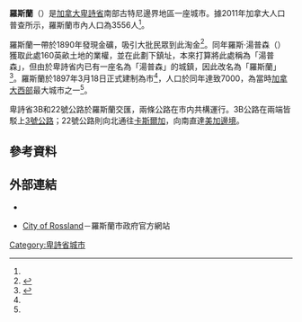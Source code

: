 {{About|加拿大卑詩省一座城市|美國路易斯安那州一個名為「Roseland」的鎮|羅斯蘭 (路易斯安那州)}}
{{noteTA
|G1=地名
|1=zh-cn:卡斯尔加;zh-hk:卡素加;zh-mo:卡素加;zh-tw:卡斯爾加
}}
{{Infobox settlement
|name                   = 羅斯蘭
|native_name            = {{lang|en|Rossland}}
|official_name          = 
|settlement_type        = 市
|nickname               = {{lang-en|The Golden City}}<br>（黃金之城）
|motto                  = {{lang-en|The Mountains Our Treasure}}<br>（群山是我們的寶藏）
|image_skyline          = Rossland.jpg
|imagesize              = 
|image_caption          = 羅斯蘭市中心
|image_flag             = 
|image_seal             = 
|image_map              = 
|mapsize                = 
|map_caption            = 
|pushpin_map = Canada British Columbia<!-- the name of a location map as per http://en.wikipedia.org/wiki/Template:Location_map -->
|pushpin_label_position =<!-- the position of the pushpin label: left, right, top, bottom, none -->
|pushpin_map_caption    = 羅斯蘭在卑詩省內的位置
|pushpin_mapsize =
|coordinates_region     = CA-BC
|subdivision_type       = 國家
|subdivision_type1      = [[加拿大行政區劃|省]]
|subdivision_type2      = [[不列顛哥倫比亞省行政區劃|區域]]
|subdivision_name       = {{CAN}}
|subdivision_name1      = [[卑詩省|卑詩省]]
|subdivision_name2      = 古特尼邊界地區
|leader_title           = 市長
|leader_name            = 格雷格·格蘭斯特羅姆<br>（{{lang|en|Greg Granstrom}}）
|established_title      = 建制
|established_date       = 1897年3月18日（設市）<ref name="GeoBC"/>
|area_footnotes         = <ref name="2011census">{{Cite web |url=http://www12.statcan.gc.ca/census-recensement/2011/dp-pd/prof/details/page.cfm?Lang=E&Geo1=CSD&Code1=5905023&Geo2=CD&Code2=5905&Data=Count&SearchText=rossland&SearchType=Begins&SearchPR=59&B1=All&Custom=&TABID=1 |title=Census Profile - Census Subdivision |accessdate=2014-02-25 |work=[[加拿大統計局|加拿大統計局]] |date=2014-01-08 }}</ref>
|area_magnitude         = 
|area_total_km2         = 
|area_land_km2          = 59.79
|area_water_km2         = 
|area_water_percent     = 
|area_urban_km2         = 
|area_metro_km2         = 
|population_as_of       = 2011年
|population_footnotes   = <ref name="2011census" />
|population_note        = 
|population_total       = 3556
|population_metro       = 
|population_urban       = 
|population_density_km2 = 59.5 
|timezone               = [[太平洋時區|太平洋時區]]（PST）
|utc_offset             = -8
|timezone_DST           = [[太平洋時區|太平洋夏令時區]]（PDT）
|utc_offset_DST         = -7
|latd= 49|latm= 4|lats= 43|latNS=N
|longd= 117|longm= 47|longs= 57|longEW=W
|elevation_m            = 
|area_code              = 250
|website                = [http://www.rossland.ca/ rossland.ca]
|footnotes              = 
}}
'''羅斯蘭'''（{{lang-en|Rossland}}）是[[加拿大|加拿大]][[卑詩省|卑詩省]]南部古特尼邊界地區一座城市。據2011年加拿大人口普查所示，羅斯蘭市內人口為3556人<ref name="2011census" />。

羅斯蘭一帶於1890年發現金礦，吸引大批民眾到此淘金<ref name="hist">{{Cite web |url=http://www.rossland.ca/history |title=Rossland History |accessdate=2014-02-25 |work=羅斯蘭市政府 }}</ref>。同年羅斯·湯普森（{{lang|en|Ross Thompson}}）獲取此處160英畝土地的業權，並在此劃下鎮址，本來打算將此處稱為「湯普森」，但由於卑詩省内已有一座名為「湯普森」的城鎮，因此改名為「羅斯蘭」<ref name="GeoBC">{{Cite web |url=http://apps.gov.bc.ca/pub/bcgnws/names/21861.html |title=BC Geographical Names: Rossland |accessdate=2014-02-25 |work=GeoBC }}</ref>。羅斯蘭於1897年3月18日正式建制為市<ref name="GeoBC"/>，人口於同年達致7000，為當時[[加拿大西部|加拿大西部]]最大城市之一<ref name="hist"/>。

卑詩省3B和22號公路於羅斯蘭交匯，兩條公路在市内共構運行。3B公路在兩端皆駁上[[鴉巢公路|3號公路]]；22號公路則向北通往[[卡斯爾加|卡斯爾加]]，向南直達[[美加邊境|美加邊境]]。

==參考資料==
{{Reflist}}

==外部連結==
*{{Commons-inline|Category:Rossland, British Columbia|羅斯蘭}}
*{{en}}[http://www.rossland.ca/home City of Rossland]－羅斯蘭市政府官方網站

{{不列颠哥伦比亚省行政区划}}

[[Category:卑詩省城市|Category:卑詩省城市]]